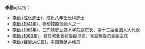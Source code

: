 '''李勤'''可以指：
* [[李勤_(成化進士)|李勤 (成化進士)]]，成化八年壬辰科進士
* [[李勤_(1941年)|李勤 (1941年)]]，聯想控股创始人之一
* [[李勤_(1961年)|李勤 (1961年)]]，三门峡职业技术学院副院长，第十二届全国人大代表
* [[李勤_(1963年)|李勤 (1963年)]]，曾任河北省纪委副书记、省监察委员会副主任
* [[李勤_(赛艇运动员)|李勤 (赛艇运动员)]]，中国赛艇运动员

{{disambig|cat=二字李姓人名消歧義|qin}}